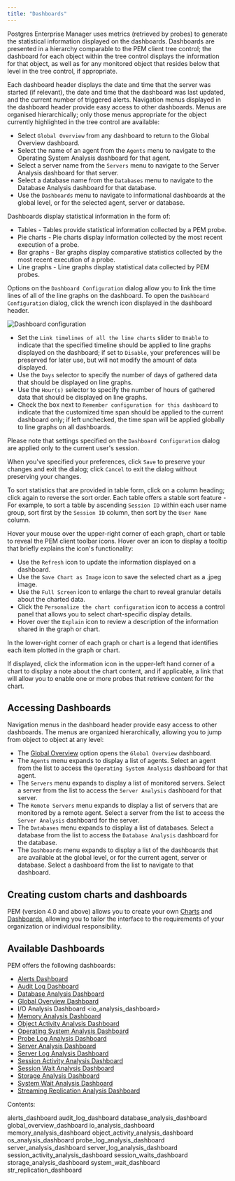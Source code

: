 ```yaml
---
title: "Dashboards"
---
```


<div id="dashboards" class="registered_link"></div>


Postgres Enterprise Manager uses metrics (retrieved by probes) to generate the statistical information displayed on the dashboards. Dashboards are presented in a hierarchy comparable to the PEM client tree control; the dashboard for each object within the tree control displays the information for that object, as well as for any monitored object that resides below that level in the tree control, if appropriate.

Each dashboard header displays the date and time that the server was started (if relevant), the date and time that the dashboard was last updated, and the current number of triggered alerts. Navigation menus displayed in the dashboard header provide easy access to other dashboards. Menus are organised hierarchically; only those menus appropriate for the object currently highlighted in the tree control are available:

-   Select `Global Overview` from any dashboard to return to the Global Overview dashboard.
-   Select the name of an agent from the `Agents` menu to navigate to the Operating System Analysis dashboard for that agent.
-   Select a server name from the `Servers` menu to navigate to the Server Analysis dashboard for that server.
-   Select a database name from the `Databases` menu to navigate to the Database Analysis dashboard for that database.
-   Use the `Dashboards` menu to navigate to informational dashboards at the global level, or for the selected agent, server or database.

Dashboards display statistical information in the form of:

-   Tables - Tables provide statistical information collected by a PEM probe.
-   Pie charts - Pie charts display information collected by the most recent execution of a probe.
-   Bar graphs - Bar graphs display comparative statistics collected by the most recent execution of a probe.
-   Line graphs - Line graphs display statistical data collected by PEM probes.

Options on the `Dashboard Configuration` dialog allow you to link the time lines of all of the line graphs on the dashboard. To open the `Dashboard Configuration` dialog, click the wrench icon displayed in the dashboard header.

![Dashboard configuration](../../images/dashboard_configuration.png)

-   Set the `Link timelines of all the line charts` slider to `Enable` to indicate that the specified timeline should be applied to line graphs displayed on the dashboard; if set to `Disable`, your preferences will be preserved for later use, but will not modify the amount of data displayed.
-   Use the `Days` selector to specify the number of days of gathered data that should be displayed on line graphs.
-   Use the `Hour(s)` selector to specify the number of hours of gathered data that should be displayed on line graphs.
-   Check the box next to `Remember configuration for this dashboard` to indicate that the customized time span should be applied to the current dashboard only; if left unchecked, the time span will be applied globally to line graphs on all dashboards.

Please note that settings specified on the `Dashboard Configuration` dialog are applied only to the current user's session.

When you've specified your preferences, click `Save` to preserve your changes and exit the dialog; click `Cancel` to exit the dialog without preserving your changes.

To sort statistics that are provided in table form, click on a column heading; click again to reverse the sort order. Each table offers a stable sort feature - For example, to sort a table by ascending `Session ID` within each user name group, sort first by the `Session ID` column, then sort by the `User Name` column.

Hover your mouse over the upper-right corner of each graph, chart or table to reveal the PEM client toolbar icons. Hover over an icon to display a tooltip that briefly explains the icon's functionality:

-   Use the `Refresh` icon to update the information displayed on a dashboard.
-   Use the `Save Chart as Image` icon to save the selected chart as a .jpeg image.
-   Use the `Full Screen` icon to enlarge the chart to reveal granular details about the charted data.
-   Click the `Personalize the chart configuration` icon to access a control panel that allows you to select chart-specific display details.
-   Hover over the `Explain` icon to review a description of the information shared in the graph or chart.

In the lower-right corner of each graph or chart is a legend that identifies each item plotted in the graph or chart.

If displayed, click the information icon in the upper-left hand corner of a chart to display a note about the chart content, and if applicable, a link that will allow you to enable one or more probes that retrieve content for the chart.

## Accessing Dashboards

Navigation menus in the dashboard header provide easy access to other dashboards. The menus are organized hierarchically, allowing you to jump from object to object at any level:

-   The [Global Overview](../04_toc_pem_features/01_dashboards/#global_overview_dashboard) option opens the `Global Overview` dashboard.
-   The `Agents` menu expands to display a list of agents. Select an agent from the list to access the `Operating System Analysis` dashboard for that agent.
-   The `Servers` menu expands to display a list of monitored servers. Select a server from the list to access the `Server Analysis` dashboard for that server.
-   The `Remote Servers` menu expands to display a list of servers that are monitored by a remote agent. Select a server from the list to access the `Server Analysis` dashboard for the server.
-   The `Databases` menu expands to display a list of databases. Select a database from the list to access the `Database Analysis` dashboard for the database.
-   The `Dashboards` menu expands to display a list of the dashboards that are available at the global level, or for the current agent, server or database. Select a dashboard from the list to navigate to that dashboard.

## Creating custom charts and dashboards

PEM (version 4.0 and above) allows you to create your own [Charts](../04_toc_pem_features/10_pem_manage_charts/#pem_create_new_chart) and [Dashboards](../04_toc_pem_features/11_pem_manage_dashboards/#pem_custom_dashboard), allowing you to tailor the interface to the requirements of your organization or individual responsibility.

## Available Dashboards

PEM offers the following dashboards:

-   [Alerts Dashboard](../04_toc_pem_features/01_dashboards/#alerts_dashboard)
-   [Audit Log Dashboard](../04_toc_pem_features/01_dashboards/#audit_log_dashboard)
-   [Database Analysis Dashboard](../04_toc_pem_features/01_dashboards/#database_analysis_dashboard)
-   [Global Overview Dashboard](../04_toc_pem_features/01_dashboards/#global_overview_dashboard)
-   <span class="title-ref">I/O Analysis Dashboard &lt;io\_analysis\_dashboard&gt;</span>
-   [Memory Analysis Dashboard](../04_toc_pem_features/01_dashboards/#memory_analysis_dashboard)
-   [Object Activity Analysis Dashboard](../04_toc_pem_features/01_dashboards/#object_activity_analysis_dashboard)
-   [Operating System Analysis Dashboard](../04_toc_pem_features/01_dashboards/#os_analysis_dashboard)
-   [Probe Log Analysis Dashboard](../04_toc_pem_features/01_dashboards/#probe_log_analysis_dashboard)
-   [Server Analysis Dashboard](../04_toc_pem_features/01_dashboards/#server_analysis_dashboard)
-   [Server Log Analysis Dashboard](../04_toc_pem_features/01_dashboards/#server_log_analysis_dashboard)
-   [Session Activity Analysis Dashboard](../04_toc_pem_features/01_dashboards/#session_activity_analysis_dashboard)
-   [Session Wait Analysis Dashboard](../04_toc_pem_features/01_dashboards/#session_waits_dashboard)
-   [Storage Analysis Dashboard](../04_toc_pem_features/01_dashboards/#storage_analysis_dashboard)
-   [System Wait Analysis Dashboard](../04_toc_pem_features/01_dashboards/#system_wait_dashboard)
-   [Streaming Replication Analysis Dashboard](../04_toc_pem_features/01_dashboards/#str_replication_dashboard)

Contents:

<div class="toctree" maxdepth="2">

alerts\_dashboard audit\_log\_dashboard database\_analysis\_dashboard global\_overview\_dashboard io\_analysis\_dashboard memory\_analysis\_dashboard object\_activity\_analysis\_dashboard os\_analysis\_dashboard probe\_log\_analysis\_dashboard server\_analysis\_dashboard server\_log\_analysis\_dashboard session\_activity\_analysis\_dashboard session\_waits\_dashboard storage\_analysis\_dashboard system\_wait\_dashboard str\_replication\_dashboard

</div>
